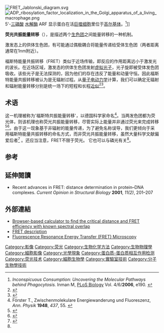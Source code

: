 {{Expand language|1=en|time=2020-07-18T12:14:56+00:00}}
[[File:FRET_Jablonski_diagram.svg|thumb]]
[[File:ADP_ribosylation_factor_localization_in_the_Golgi_apparatus_of_a_living_macrophage.png|thumb]] 5'-[[三磷酸鸟苷|三磷酸]] [[水解酶|水解酶]] ARF 显示蛋白在活[[巨噬细胞|巨噬细胞]]里位于[[高尔基体|高尔基体]]。<ref>''Inconspicuous Consumption: Uncovering the Molecular Pathways behind Phagocytosis.'' Inman M, [[PLoS_Biology|PLoS Biology]] Vol. 4/6/'''2006''', e190. {{DOI|10.1371/journal.pbio.0040190}}</ref>]]

'''荧光共振能量转移'''（{{lang-en|Förster resonance energy transfer, fluorescence resonance energy transfer(FRET), resonance energy transfer (RET), electronic energy transfer (EET)}}），是描述两个[[生色团|生色团]]之间能量转移的一种机制。

激发态上的供体生色团，有可能通过偶极耦合将能量传递给受体生色团（两者距离通常在1nm附近）。

福斯特能量共振转移（FRET）类似于近场传输，即反应的作用距离远小于激发光的波长。在近场区域，激发态的供体生色团发射[[虚粒子|虚拟光子]]，光子旋即被受体发色团吸收。该些光子是无法探测的，因为他们的存在违反了能量和动量守恒。因此福斯特能量共振转移被认为是无辐射过程。从[[量子电动力学|量子电动力学]]计算，我们可以确定无辐射和辐射能量转移分别是统一场下的短程和长程[[渐近线|近似]]<ref>{{cite journal |doi=10.1016/0301-0104(89)87019-3 |title=A unified theory of radiative and radiationless molecular energy transfer |date=1989 |last1=Andrews |first1=David L. |journal=Chemical Physics |volume=135 |issue=2 |pages=195–201 |bibcode=1989CP....135..195A}}</ref><ref>{{cite journal |doi=10.1088/0143-0807/25/6/017 |title=Virtual photons, dipole fields and energy transfer: A quantum electrodynamical approach |year=2004 |last1=Andrews |first1=David L |last2=Bradshaw |first2=David S |journal=European Journal of Physics |volume=25 |issue=6 |pages=845–858}}</ref>。

== 术语 ==
这一机理被称为'福斯特共振能量转移'，以德国科学家{{le|特奥多·福斯特|Theodor Förster}}命名<ref>Förster T., Zwischenmolekulare Energiewanderung und Fluoreszenz, ''Ann. Physik'' '''1948''', ''437'', 55. {{DOI|10.1002/andp.19484370105}}</ref>。当两发色团都为荧光体，则该机理也称荧光共振能量转移，尽管实际上能量并非通过荧光来完成转移<ref name="Wiley-VCH">{{cite book |first1=Bernard |last1=Valeur |first2=Mario |last2=Berberan-Santos |chapter=Excitation Energy Transfer|title=Molecular Fluorescence: Principles and Applications, 2nd ed. |date=2012 |publisher=Wiley-VCH |location=Weinheim |isbn=9783527328376 |pages=213–261 |doi=10.1002/9783527650002.ch8}}</ref><ref>{{Cite web |url=http://www.olympusfluoview.com/applications/fretintro.html |title=FRET microscopy tutorial from Olympus |access-date=2016-10-28 |archive-date=2012-06-29 |archive-url=https://archive.is/20120629220328/http://www.olympusfluoview.com/applications/fretintro.html |dead-url=no }}</ref>。由于这一现象基于非辐射的能量传递，为了避免名称误导，我们更倾向于采用福斯特能量共振转移的命名方式，而非荧光共振能量转移，虽然大量科学文献偏爱后者<ref>{{cite book |title=Glossary of Terms Used in Photochemistry |edition=3rd |date=2007 |publisher=IUPAC |page=340}}</ref> 。还应当注意，FRET不限于荧光。 它也可以与磷光有关<ref name="Wiley-VCH"/>。

== 参考 ==
{{reflist}}

==延伸閱讀==
{{refbegin}}
*{{doi|10.1016/S0959-440X(00)00190-1}} Recent advances in FRET: distance determination in protein–DNA complexes.  ''Current Opinion in Structural Biology'' '''2001''', ''11(2)'', 201–207
{{refend}}

==外部連結==
{{refbegin}}
* [http://www.calctool.org/CALC/chem/photochemistry/fret Browser-based calculator to find the critical distance and FRET efficiency with known spectral overlap]{{Wayback|url=http://www.calctool.org/CALC/chem/photochemistry/fret |date=20110725125258 }}
* [https://web.archive.org/web/20080918072755/http://dwb.unl.edu/Teacher/NSF/C08/C08Links/pps99.cryst.bbk.ac.uk/projects/gmocz/fret.htm FRET description]
* [http://www.olympusmicro.com/primer/techniques/fluorescence/fret/fretintro.html Fluorescence Resonance Energy Transfer (FRET) Microscopy]{{Wayback|url=http://www.olympusmicro.com/primer/techniques/fluorescence/fret/fretintro.html |date=20110716060817 }}
{{refend}}

[[Category:影像|Category:影像]]
[[Category:荧光|Category:荧光]]
[[Category:生物化学方法|Category:生物化学方法]]
[[Category:生物物理學|Category:生物物理學]]
[[Category:細胞影像|Category:細胞影像]]
[[Category:光學現象|Category:光學現象]]
[[Category:蛋白质-蛋白质相互作用检测|Category:蛋白质-蛋白质相互作用检测]]
[[Category:荧光技术|Category:荧光技术]]
[[Category:細胞生物學|Category:細胞生物學]]
[[Category:實驗室技術|Category:實驗室技術]]
[[Category:分子生物學技術|Category:分子生物學技術]]